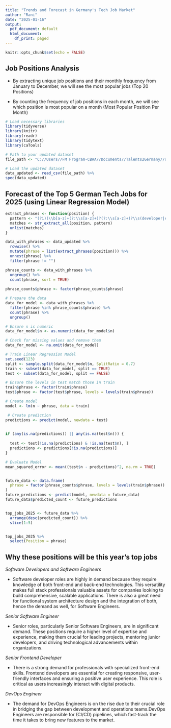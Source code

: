```yaml
---
title: "Trends and Forecast in Germany's Tech Job Market"
author: "Rani"
date: "2025-01-16"
output:
  pdf_document: default
  html_document:
    df_print: paged
---
```


```r
knitr::opts_chunk$set(echo = FALSE)
```

## Job Positions Analysis

* By extracting unique job positions and their monthly frequency from January to December, we will see the most popular jobs (Top 20 Positions)

* By counting the frequency of job positions in each month, we will see which position is most popular on a month (Most Popular Position Per Month)


```r

# Load necessary libraries
library(tidyverse)
library(knitr)
library(readr)
library(tidytext)
library(caTools)

# Path to your updated dataset
file_path <- "C://Users//FM Program-CBAA//Documents//Talents2Germany//data_analysis_project//final_data_updated.csv"

# Load the updated dataset
data_updated <- read_csv(file_path) %>%
spec(data_updated)

```

## Forecast of the Top 5 German Tech Jobs for 2025 (using Linear Regression Model)

```r

extract_phrases <- function(position) {
  pattern <- "(?i)(\\b[a-z]+(?:\\s[a-z]+)?(?:\\s[a-z]+)?\\s(developer|engineer|manager)\\b)"
  matches <- str_extract_all(position, pattern)
  unlist(matches)
}

data_with_phrases <- data_updated %>%
  rowwise() %>%
  mutate(phrase = list(extract_phrases(position))) %>%
  unnest(phrase) %>%
  filter(phrase != "")

phrase_counts <- data_with_phrases %>%
  ungroup() %>% 
  count(phrase, sort = TRUE) 
  
phrase_counts$phrase <- factor(phrase_counts$phrase)

# Prepare the data 
data_for_model <- data_with_phrases %>%
  filter(phrase %in% phrase_counts$phrase) %>%
  count(phrase) %>%
  ungroup()

# Ensure n is numeric
data_for_model$n <- as.numeric(data_for_model$n)

# Check for missing values and remove them
data_for_model <- na.omit(data_for_model)

# Train Linear Regression Model
set.seed(123)
split <- sample.split(data_for_model$n, SplitRatio = 0.7)
train <- subset(data_for_model, split == TRUE)
test <- subset(data_for_model, split == FALSE)

# Ensure the levels in test match those in train
train$phrase <- factor(train$phrase)
test$phrase <- factor(test$phrase, levels = levels(train$phrase))

# Create model
model <- lm(n ~ phrase, data = train)

 # Create prediction
predictions <- predict(model, newdata = test)

 
if (any(is.na(predictions)) || any(is.na(test$n))) {
 
  test <- test[!is.na(predictions) & !is.na(test$n), ]
  predictions <- predictions[!is.na(predictions)]
}

# Evaluate Model 
mean_squared_error <- mean((test$n - predictions)^2, na.rm = TRUE)


future_data <- data.frame(
  phrase = factor(phrase_counts$phrase, levels = levels(train$phrase))
)
future_predictions <- predict(model, newdata = future_data)
future_data$predicted_count <- future_predictions


top_jobs_2025 <- future_data %>%
  arrange(desc(predicted_count)) %>%
  slice(1:5)  


top_jobs_2025 %>%
  select(Position = phrase)
```

## Why these positions will be this year's top jobs

*Software Developers and Software Engineers*

* Software developer roles are highly in demand because they require knowledge of both front-end and back-end technologies. This versatility makes full stack professionals valuable assets for companies looking to build comprehensive, scalable applications. There is also a great need for functional system architecture design and the integration of both, hence the demand as well, for Software Engineers.

*Senior Software Engineer*

* Senior roles, particularly Senior Software Engineers, are in significant demand. These positions require a higher level of expertise and experience, making them crucial for leading projects, mentoring junior developers, and driving technological advancements within organizations.

*Senior Frontend Developer*

* There is a strong demand for professionals with specialized front-end skills. Frontend developers are essential for creating responsive, user-friendly interfaces and ensuring a positive user experience. This role is critical as users increasingly interact with digital products.

*DevOps Engineer*

* The demand for DevOps Engineers is on the rise due to their crucial role in bridging the gap between development and operations teams.DevOps Engineers are responsible for (CI/CD) pipelines, which fast-track the time it takes to bring new features to the market. 



